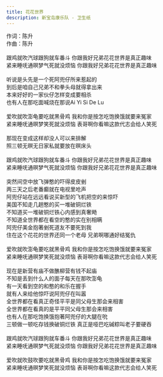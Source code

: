 ```yaml
---
title: 花花世界
description: 新宝岛康乐队 - 卫生纸
---
```


作词：陈升<br />作曲：陈升<br /><br />跟鸡就吹汽球跟狗就车番斗 你跟我好兄弟花花世界是真正趣味<br />紧来睡呒通暝梦气死就没烦恼 你跟我好兄弟花花世界是真正趣味<br /><br />听说是头先是一个死阿兜仔所来惹起的<br />到后是咱自己兄弟不和拳头母就得拿出来<br />本来好好的一家伙仔怎样变成要相杀<br />也有人在那吃面喊烧在那说Ai Yi Si De Lu<br /><br />爱吹就吹澎龟要吃就黑骨鸡 我和你是按怎吃饱换饿就要来冤家<br />紧来睡呒通暝梦笑死就没烦恼 表哥啊你看嘛这款代志会给人笑死<br /><br />那现在变成这样却没人可以来排解<br />照三顿无暝无日家私就要放在暝床头<br /><br />跟鸡就吹汽球跟狗就车番斗 你跟我好兄弟花花世界是真正趣味<br />紧来睡呒通暝梦气死就没烦恼 你跟我好兄弟花花世界是真正趣味<br /><br />突然间空中放飞弹憨的吓得皮皮剉<br />两三天之后老番癫就在电视里呛声<br />阿兜仔站在远远看说买新型的飞机把空的来惊吓<br />美国不知走几趟憨的买一堆破铜烂铁<br />不知道买一堆破铜烂铁心内感到真奢飏<br />不知道全世界都在看空的憨的实在别相瞒<br />阿兜仔美金抱著剉死道友不要死到我<br />住在这个花花的世界还同一个老母 兄弟啊哪通好结冤仇<br /><br />爱吹就吹澎龟要吃就黑骨鸡 我和你是按怎吃饱换饿就要来冤家<br />紧来睡呒通暝梦笑死就没烦恼 表哥啊你看嘛这款代志会给人笑死<br /><br />现在是新营有庙不做醮柳营有钱不起庙<br />不知是丢到什么人的面子每天在那吹澎龟<br />有一天看到空的和憨的和乐在握手<br />就有人来给他惊吓说阿兜仔在叫嚣<br />全世界都在看真正奇怪平平是同父母生那会来相害<br />全世界都在看真的是平平同父母生那会来相害<br />也有人在那吃饱换饿抱著阿兜仔的大腿在吮<br />三顿做一顿吃存钱换破铜烂铁 真正是哑巴吃碱粽叫老子要硬吞<br /><br />跟鸡就吹汽球跟狗就车番斗 你跟我好兄弟花花世界是真正趣味<br />紧来睡呒通暝梦气死就没烦恼 你跟我好兄弟花花世界是真正趣味<br /><br />爱吹就吹鼓吹要吃就黑骨鸡 我和你是按怎吃饱换饿就要来冤家<br />紧来睡呒通暝梦笑死就没烦恼 表哥啊你看嘛这款代志会给人笑死